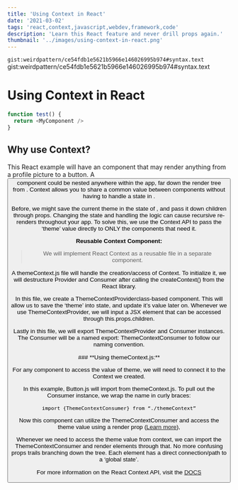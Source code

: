 ```yaml
---
title: 'Using Context in React'
date: '2021-03-02'
tags: 'react,context,javascript,webdev,framework,code'
description: 'Learn this React feature and never drill props again.'
thumbnail: '../images/using-context-in-react.png'
---
```


<script src="https://gist.github.com/spencerlepine/4d78646030c9d3e88ebef925b0f49640"></script>
`gist:weirdpattern/ce54fdb1e5621b5966e146026995b974#syntax.text`
gist:weirdpattern/ce54fdb1e5621b5966e146026995b974#syntax.text

# Using Context in React

```js
function test() {
  return <MyComponent />
}
```

## **Why use Context?**

This React example will have an <App /> component that may render anything from a profile picture to a button. A <Button />component could be nested anywhere within the app, far down the render tree from <App />. Context allows you to share a common value between components without having to handle a state in <App /> .

Before, we might save the current theme in the state of <App /> , and pass it down children through props. Changing the state and handling the logic can cause recursive re-renders throughout your app. To solve this, we use the Context API to pass the ‘theme’ value directly to ONLY the components that need it.

**Reusable Context Component:**
> We will implement React Context as a reusable file in a separate component.

A themeContext.js file will handle the creation/access of Context. To initialize it, we will destructure Provider and Consumer after calling the createContext() from the React library.

In this file, we create a ThemeContextProviderclass-based component. This will allow us to save the ‘theme’ into state, and update it’s value later on. Whenever we use ThemeContextProvider, we will input a JSX element that can be accessed through this.props.children.

Lastly in this file, we will export ThemeContextProvider and Consumer instances. The Consumer will be a named export: ThemeContextConsumer to follow our naming convention.

<!-- <iframe src="https://medium.com/media/7b5c363fa159ec6b455139a994f67efa" frameborder=0></iframe> -->
 <div>
     <Gist id='f824ffb7bafec535d0b6452179f2d790' file='java-file' />
 </div>
### **Using themeContext.js:**

For any component to access the value of theme, we will need to connect it to the Context we created.

In this example, Button.js will import from themeContext.js. To pull out the Consumer instance, we wrap the name in curly braces:

```import {ThemeContextConsumer} from “./themeContext”```

Now this component can utilize the ThemeContextConsumer and access the theme value using a render prop ([Learn more](https://reactjs.org/docs/render-props.html)),

<!-- <iframe src="https://medium.com/media/fda4fe0f5c88b73642e3a6bb36c1cae3" frameborder=0></iframe> -->

Whenever we need to access the theme value from context, we can import the ThemeContextConsumer and render elements through that. No more confusing props trails branching down the tree. Each element has a direct connection/path to a ‘global state’.

For more information on the React Context API, visit the [DOCS](https://reactjs.org/docs/context.html)
